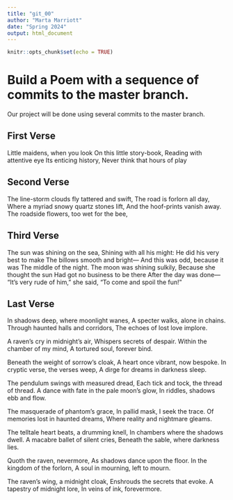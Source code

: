 ```yaml
---
title: "git_00"
author: "Marta Marriott"
date: "Spring 2024"
output: html_document
---
```


```r
knitr::opts_chunk$set(echo = TRUE)
```
# Build a Poem with a sequence of commits to the master branch.
Our project will be done using several commits to the master branch.
<!-- Do not modify or change any text in "!--" bracketed areas such as this --- these are instructions to
you, if you change any of this the git program will notice it and compromise your git merging strategy !-->

## First Verse 
<!--Put the first five lines of a poem by Lewis Carrol in this section!-->

Little maidens, when you look
On this little story-book,
Reading with attentive eye
Its enticing history,
Never think that hours of play

## Second Verse
<!--Put the first five lines of a poem by Robert Frost here!-->

The line-storm clouds fly tattered and swift, 
  The road is forlorn all day, 
Where a myriad snowy quartz stones lift, 
  And the hoof-prints vanish away. 
The roadside flowers, too wet for the bee,

## Third Verse
<!--Put the first two verses of The Walrus and the Carpenter here!-->

The sun was shining on the sea,
   Shining with all his might:
He did his very best to make
   The billows smooth and bright—
And this was odd, because it was
   The middle of the night.
The moon was shining sulkily,
   Because she thought the sun
Had got no business to be there
   After the day was done—
"It's very rude of him," she said,
   "To come and spoil the fun!"

## Last Verse
<!--Put a short poem of your choice 8-20 lines,here!-->

In shadows deep, where moonlight wanes,
A specter walks, alone in chains.
Through haunted halls and corridors,
The echoes of lost love implore.

A raven's cry in midnight's air,
Whispers secrets of despair.
Within the chamber of my mind,
A tortured soul, forever bind.

Beneath the weight of sorrow's cloak,
A heart once vibrant, now bespoke.
In cryptic verse, the verses weep,
A dirge for dreams in darkness sleep.

The pendulum swings with measured dread,
Each tick and tock, the thread of thread.
A dance with fate in the pale moon's glow,
In riddles, shadows ebb and flow.

The masquerade of phantom's grace,
In pallid mask, I seek the trace.
Of memories lost in haunted dreams,
Where reality and nightmare gleams.

The telltale heart beats, a drumming knell,
In chambers where the shadows dwell.
A macabre ballet of silent cries,
Beneath the sable, where darkness lies.

Quoth the raven, nevermore,
As shadows dance upon the floor.
In the kingdom of the forlorn,
A soul in mourning, left to mourn.

The raven's wing, a midnight cloak,
Enshrouds the secrets that evoke.
A tapestry of midnight lore,
In veins of ink, forevermore.







